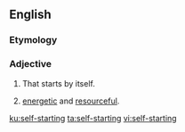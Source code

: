==English==

===Etymology===
{{prefix|en|self|starting}}

===Adjective===
{{en-adj|-}}

# {{lb|en|of a machine}} That starts by itself.
# {{lb|en|of a person}} [[energetic]] and [[resourceful]].

[[ku:self-starting]]
[[ta:self-starting]]
[[vi:self-starting]]